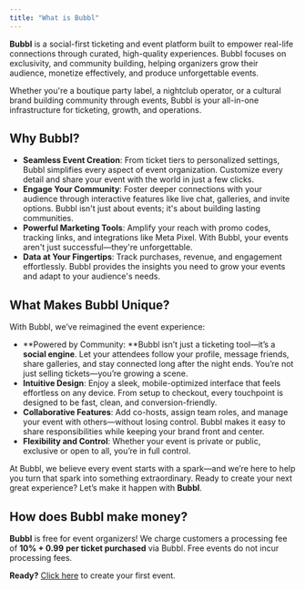 ```yaml
---
title: "What is Bubbl"
---
```


**Bubbl** is a social-first ticketing and event platform built to empower real-life connections through curated, high-quality experiences.  Bubbl focuses on exclusivity, and community building, helping organizers grow their audience, monetize effectively, and produce unforgettable events.

Whether you're a boutique party label, a nightclub operator, or a cultural brand building community through events, Bubbl is your all-in-one infrastructure for ticketing, growth, and operations.

## Why Bubbl?

- **Seamless Event Creation**: From ticket tiers to personalized settings, Bubbl simplifies every aspect of event organization. Customize every detail and share your event with the world in just a few clicks.
- **Engage Your Community**: Foster deeper connections with your audience through interactive features like live chat, galleries, and invite options. Bubbl isn't just about events; it's about building lasting communities.
- **Powerful Marketing Tools**: Amplify your reach with promo codes, tracking links, and integrations like Meta Pixel. With Bubbl, your events aren't just successful—they're unforgettable.
- **Data at Your Fingertips**: Track purchases, revenue, and engagement effortlessly. Bubbl provides the insights you need to grow your events and adapt to your audience's needs.

## What Makes Bubbl Unique?

With Bubbl, we’ve reimagined the event experience:

- \*\*Powered by Community: \*\*Bubbl isn’t just a ticketing tool—it’s a **social engine**. Let your attendees follow your profile, message friends, share galleries, and stay connected long after the night ends. You’re not just selling tickets—you’re growing a scene.
- **Intuitive Design**: Enjoy a sleek, mobile-optimized interface that feels effortless on any device. From setup to checkout, every touchpoint is designed to be fast, clean, and conversion-friendly.
- **Collaborative Features**: Add co-hosts, assign team roles, and manage your event with others—without losing control. Bubbl makes it easy to share responsibilities while keeping your brand front and center.
- **Flexibility and Control**: Whether your event is private or public, exclusive or open to all, you’re in full control.

At Bubbl, we believe every event starts with a spark—and we’re here to help you turn that spark into something extraordinary. Ready to create your next great experience? Let’s make it happen with **Bubbl**.

## How does Bubbl make money?

**Bubbl** is free for event organizers\! We charge customers a processing fee of **10% \+ 0.99** **per ticket purchased** via Bubbl. Free events do not incur processing fees.

**Ready?** [Click here](bubbl.so) to create your first event.